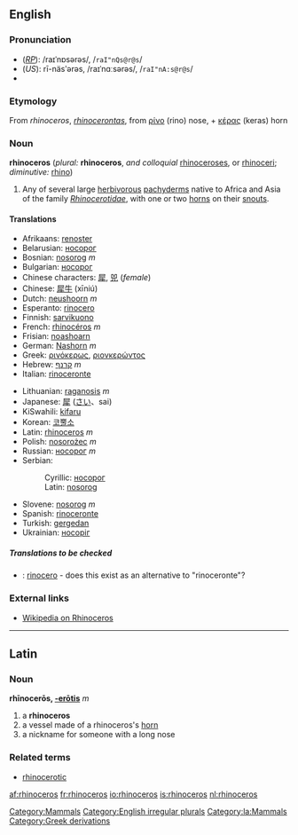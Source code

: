 ==English==

===Pronunciation===
*(''[[RP]]''): /raɪˈnɒsərəs/, /<tt>raI"nQs@r@s</tt>/
*(''US''): rī-näsʹərəs, /raɪˈnɑːsərəs/, /<tt>raI"nA:s@r@s</tt>/
*{{audio|en-us-rhinoceros.ogg|Audio (US)}}

===Etymology===
From {{L.}} ''rhinoceros'', ''[[rhinocerontas]]'', from {{Gr.}} [[ρίνο]] (rino) nose, + [[κέρας]] (keras) horn

===Noun===
'''rhinoceros''' (''plural:'' '''rhinoceros''', ''and colloquial'' [[rhinoceroses]], or [[rhinoceri]]; ''diminutive:'' [[rhino]])

# Any of several large [[herbivorous]] [[pachyderm]]s native to Africa and Asia of the family ''[[Rhinocerotidae]]'', with one or two [[horn]]s on their [[snout]]s.

====Translations====
{{top}}
*Afrikaans: [[renoster]]
*Belarusian: [[носорог]]
*Bosnian: [[nosorog]] ''m''
*Bulgarian: [[носорог]]
*Chinese characters: [[犀]], [[兕]] (''female'')
*Chinese: [[犀牛]] (xīniú)
*Dutch: [[neushoorn]] ''m''
*Esperanto: [[rinocero]]
*Finnish: [[sarvikuono]]
*French: [[rhinocéros]] ''m''
*Frisian: [[noashoarn]]
*German: [[Nashorn]] ''m''
*Greek: [[ρινόκερως]], [[ριονκερώντος]]
*Hebrew: [[קרנף]] ''m''
*Italian: [[rinoceronte]] {{m}}
{{mid}}
*Lithuanian: [[raganosis]] ''m''
*Japanese: [[犀]] ([[さい]]、sai)
*KiSwahili: [[kifaru]]
*Korean: [[코뿔소]]
*Latin: [[rhinoceros#Latin|rhinoceros]] ''m''
*Polish: [[nosorożec]] ''m''
*Russian: [[носорог]] ''m''
*Serbian:
*:Cyrillic: [[носорог]]
*:Latin: [[nosorog]]
*Slovene: [[nosorog]] ''m''
*Spanish: [[rinoceronte]]
*Turkish: [[gergedan]]
*Ukrainian: [[носоріг]]
{{bottom}}

=====Translations to be checked=====
{{checktrans}}
<!--Remove this section once all of the translations below have been moved into the tables above.-->
*{{ttbc|Italian}}: [[rinocero]] - does this exist as an alternative to "rinoceronte"?

===External links===
*[[w:Rhinoceros|Wikipedia on Rhinoceros]]

----

==Latin==

===Noun===
'''rhīnocerōs, [[Wiktionary Appendix:Latin third declension|-erōtis]]''' ''m''

#a '''rhinoceros'''
#a vessel made of a rhinoceros's [[horn]]
#a nickname for someone with a long nose

===Related terms===
*[[rhinocerotic]]

[[Category:Mammals]]
[[Category:English irregular plurals]]
[[Category:la:Mammals]]
[[Category:Greek derivations]]

[[af:rhinoceros]]
[[fr:rhinoceros]]
[[io:rhinoceros]]
[[is:rhinoceros]]
[[nl:rhinoceros]]